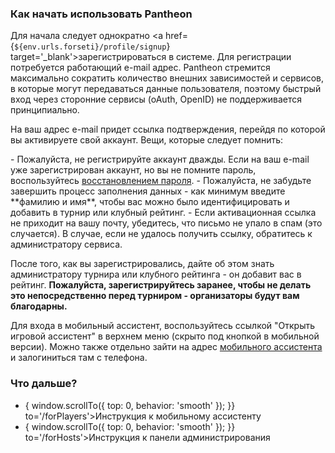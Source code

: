 
<Meta title='Как начать играть с Pantheon'
      description='Информация о том как начать использовать Mahjong Pantheon' />

### Как начать использовать Pantheon

Для начала следует однократно <a href={`${env.urls.forseti}/profile/signup`} target='_blank'>зарегистрироваться в системе</a>.
Для регистрации потребуется работающий e-mail адрес. Pantheon стремится максимально сократить количество внешних
зависимостей и сервисов, в которые могут передаваться данные пользователя, поэтому быстрый вход через сторонние сервисы
(oAuth, OpenID) не поддерживается принципиально.

На ваш адрес e-mail придет ссылка подтверждения, перейдя по которой вы активируете свой аккаунт. Вещи, которые следует помнить:
<section className='sparseList'>
- Пожалуйста, не регистрируйте аккаунт дважды. Если на ваш e-mail уже зарегистрирован аккаунт, но вы не помните пароль,
  воспользуйтесь <a href={`${env.urls.forseti}/profile/resetPassword`} target='_blank'>восстановлением пароля</a>.
- Пожалуйста, не забудьте завершить процесс заполнения данных - как минимум введите **фамилию и имя**, чтобы вас
  можно было идентифицировать и добавить в турнир или клубный рейтинг.
- Если активационная ссылка не приходит на вашу почту, убедитесь, что письмо не упало в спам (это случается).
  В случае, если не удалось получить ссылку, обратитесь к администратору сервиса.
</section>

После того, как вы зарегистрировались, дайте об этом знать администратору турнира или клубного рейтинга - он добавит
вас в рейтинг. **Пожалуйста, зарегистрируйтесь заранее, чтобы не делать это непосредственно перед турниром -
организаторы будут вам благодарны.**

Для входа в мобильный ассистент, воспользуйтесь ссылкой "Открыть игровой ассистент" в верхнем меню
(скрыто под кнопкой в мобильной версии). Можно также отдельно зайти на адрес
<a href={env.urls.tyr} target='_blank'>мобильного ассистента</a> и залогиниться там с телефона.

### Что дальше?

- <Link onClick={() => { window.scrollTo({ top: 0, behavior: 'smooth' }); }} to='/forPlayers'>Инструкция к мобильному ассистенту</Link>
- <Link onClick={() => { window.scrollTo({ top: 0, behavior: 'smooth' }); }} to='/forHosts'>Инструкция к панели администрирования</Link>
